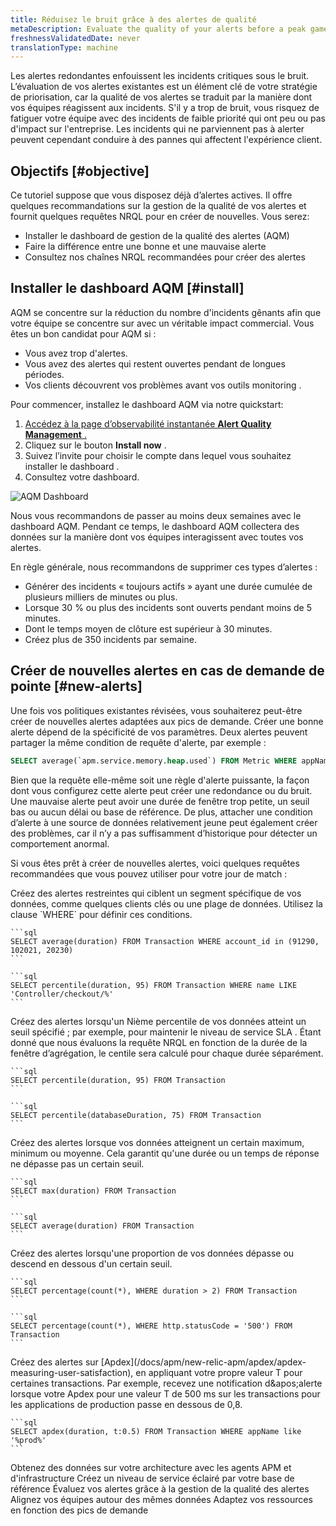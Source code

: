 ```yaml
---
title: Réduisez le bruit grâce à des alertes de qualité
metaDescription: Evaluate the quality of your alerts before a peak gameday event by installing the alert quality management dashboard.
freshnessValidatedDate: never
translationType: machine
---
```


Les alertes redondantes enfouissent les incidents critiques sous le bruit. L’évaluation de vos alertes existantes est un élément clé de votre stratégie de priorisation, car la qualité de vos alertes se traduit par la manière dont vos équipes réagissent aux incidents. S&apos;il y a trop de bruit, vous risquez de fatiguer votre équipe avec des incidents de faible priorité qui ont peu ou pas d&apos;impact sur l&apos;entreprise. Les incidents qui ne parviennent pas à alerter peuvent cependant conduire à des pannes qui affectent l&apos;expérience client.

## Objectifs [#objective]

Ce tutoriel suppose que vous disposez déjà d’alertes actives. Il offre quelques recommandations sur la gestion de la qualité de vos alertes et fournit quelques requêtes NRQL pour en créer de nouvelles. Vous serez:

* Installer le dashboard de gestion de la qualité des alertes (AQM)
* Faire la différence entre une bonne et une mauvaise alerte
* Consultez nos chaînes NRQL recommandées pour créer des alertes

## Installer le dashboard AQM [#install]

AQM se concentre sur la réduction du nombre d&apos;incidents gênants afin que votre équipe se concentre sur <InlinePopover type="alerts" />avec un véritable impact commercial. Vous êtes un bon candidat pour AQM si :

* Vous avez trop d&apos;alertes.
* Vous avez des alertes qui restent ouvertes pendant de longues périodes.
* Vos clients découvrent vos problèmes avant vos outils monitoring .

Pour commencer, installez le dashboard AQM via notre quickstart:

1. [Accédez à la page d’observabilité instantanée <DNT>**Alert Quality Management**</DNT> .](https://newrelic.com/instant-observability/alert-quality-management)
2. Cliquez sur le bouton <DNT>**Install now**</DNT> .
3. Suivez l’invite pour choisir le compte dans lequel vous souhaitez installer le dashboard .
4. Consultez votre dashboard.

<img title="AQM Dashboard" alt="AQM Dashboard" src="/images/alerts_screenshot-crop_AQM-dashboard.webp" />

Nous vous recommandons de passer au moins deux semaines avec le dashboard AQM. Pendant ce temps, le dashboard AQM collectera des données sur la manière dont vos équipes interagissent avec toutes vos alertes.

En règle générale, nous recommandons de supprimer ces types d’alertes :

* Générer des incidents « toujours actifs » ayant une durée cumulée de plusieurs milliers de minutes ou plus.
* Lorsque 30 % ou plus des incidents sont ouverts pendant moins de 5 minutes.
* Dont le temps moyen de clôture est supérieur à 30 minutes.
* Créez plus de 350 incidents par semaine.

## Créer de nouvelles alertes en cas de demande de pointe [#new-alerts]

Une fois vos politiques existantes révisées, vous souhaiterez peut-être créer de nouvelles alertes adaptées aux pics de demande. Créer une bonne alerte dépend de la spécificité de vos paramètres. Deux alertes peuvent partager la même condition de requête d&apos;alerte, par exemple :

```sql
SELECT average(`apm.service.memory.heap.used`) FROM Metric WHERE appName = 'Inventory Service'
```

Bien que la requête elle-même soit une règle d&apos;alerte puissante, la façon dont vous configurez cette alerte peut créer une redondance ou du bruit. Une mauvaise alerte peut avoir une durée de fenêtre trop petite, un seuil bas ou aucun délai ou base de référence. De plus, attacher une condition d’alerte à une source de données relativement jeune peut également créer des problèmes, car il n’y a pas suffisamment d’historique pour détecter un comportement anormal.

Si vous êtes prêt à créer de nouvelles alertes, voici quelques requêtes recommandées que vous pouvez utiliser pour votre jour de match :

<CollapserGroup>
  <Collapser id="constrained-alerts" title="Alerte sur des segments spécifiques de vos données">
    Créez des alertes restreintes qui ciblent un segment spécifique de vos données, comme quelques clients clés ou une plage de données. Utilisez la clause `WHERE` pour définir ces conditions.

    ```sql
    SELECT average(duration) FROM Transaction WHERE account_id in (91290, 102021, 20230)
    ```

    ```sql
    SELECT percentile(duration, 95) FROM Transaction WHERE name LIKE 'Controller/checkout/%'
    ```
  </Collapser>

  <Collapser id="nth-percentile" title="Alerte sur le Nième percentile de vos données">
    Créez des alertes lorsqu&apos;un Nième percentile de vos données atteint un seuil spécifié ; par exemple, pour maintenir le niveau de service SLA . Étant donné que nous évaluons la requête NRQL en fonction de la durée de la fenêtre d’agrégation, le centile sera calculé pour chaque durée séparément.

    ```sql
    SELECT percentile(duration, 95) FROM Transaction
    ```

    ```sql
    SELECT percentile(databaseDuration, 75) FROM Transaction
    ```
  </Collapser>

  <Collapser id="max-min-avg" title="Alerte lorsque les données atteignent un maximum, un minimum ou une moyenne">
    Créez des alertes lorsque vos données atteignent un certain maximum, minimum ou moyenne. Cela garantit qu&apos;une durée ou un temps de réponse ne dépasse pas un certain seuil.

    ```sql
    SELECT max(duration) FROM Transaction
    ```

    ```sql
    SELECT average(duration) FROM Transaction
    ```
  </Collapser>

  <Collapser id="percentage" title="Alerte sur un pourcentage de vos données">
    Créez des alertes lorsqu&apos;une proportion de vos données dépasse ou descend en dessous d&apos;un certain seuil.

    ```sql
    SELECT percentage(count(*), WHERE duration > 2) FROM Transaction
    ```

    ```sql
    SELECT percentage(count(*), WHERE http.statusCode = '500') FROM Transaction
    ```
  </Collapser>

  <Collapser id="apdex" title="Alerte sur Apdex avec n'importe quelle valeur T">
    Créez des alertes sur [Apdex](/docs/apm/new-relic-apm/apdex/apdex-measuring-user-satisfaction), en appliquant votre propre valeur T pour certaines transactions. Par exemple, recevez une notification d&amp;apos;alerte lorsque votre Apdex pour une valeur T de 500 ms sur les transactions pour les applications de production passe en dessous de 0,8.

    ```sql
    SELECT apdex(duration, t:0.5) FROM Transaction WHERE appName like '%prod%'
    ```
  </Collapser>
</CollapserGroup>

<DocTiles numbered>
  <DocTile title="Get started" path="/docs/journey-demand/get-started">
    Obtenez des données sur votre architecture avec les agents APM et d&apos;infrastructure
  </DocTile>

  <DocTile title="Create service levels for gameday" path="/docs/journey-demand/find-your-baseline/">
    Créez un niveau de service éclairé par votre base de référence
  </DocTile>
</DocTiles>

<DocTiles>
  <DocTile title="Reduce noise with quality alerts" number="3" path="/docs/journey-demand/create-quality-alerts/" label={{text: "You are here", color: "orange"}}>
    Évaluez vos alertes grâce à la gestion de la qualité des alertes
  </DocTile>

  <DocTile title="Align your teams with workloads" number="4" path="/docs/journey-demand/organize-data-workloads/">
    Alignez vos équipes autour des mêmes données
  </DocTile>

  <DocTile title="Autoscale your infrastructure with Kubernetes" number="5" path="/docs/journey-demand/autoscale-your-infra/">
    Adaptez vos ressources en fonction des pics de demande
  </DocTile>
</DocTiles>